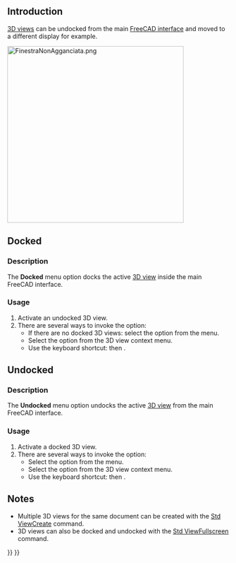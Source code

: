 <languages/>

{{Docnav
|[[Std_ViewBoxZoom|ViewBoxZoom]]
|[[Std_ViewFullscreen|ViewFullscreen]]
|[[Std_View_Menu|Std View Menu]]
|IconL=Std_ViewBoxZoom.svg
|IconR=Std_ViewFullscreen.svg
|IconC=Freecad.svg
}}

<div class="mw-translate-fuzzy">
{{GuiCommand
<!--Empty=1 to suppress icon-->
|Name=Std ViewDockUndockFullscreen
|Empty=1
|MenuLocation=View → Document window → Docked/Undocked
|Workbenches=All
|Shortcut={{KEY|V}} {{KEY|D}} / {{KEY|V}} {{KEY|U}}
|SeeAlso=[[Std_ViewFullscreen|Std ViewFullscreen]], [[Std_MainFullscreen|Std MainFullscreen]]
}}
</div>

==Introduction==

[[3D_view|3D views]] can be undocked from the main [[Interface|FreeCAD interface]] and moved to a different display for example.

[[Image:FinestraNonAgganciata.png|400px]]
{{Caption|An undocked 3D view}}

==Docked==

===Description===

The '''Docked''' menu option docks the active [[3D_view|3D view]] inside the main FreeCAD interface.

===Usage===

# Activate an undocked 3D view.
# There are several ways to invoke the option:
#* If there are no docked 3D views: select the {{MenuCommand|View → Document window → Docked}} option from the menu.
#* Select the {{MenuCommand|Document window → Docked}} option from the 3D view context menu.
#* Use the keyboard shortcut: {{KEY|V}} then {{KEY|D}}.

==Undocked==

===Description===

The '''Undocked''' menu option undocks the active [[3D_view|3D view]] from the main FreeCAD interface.

===Usage===

# Activate a docked 3D view.
# There are several ways to invoke the option:
#* Select the {{MenuCommand|View → Document window → Undocked}} option from the menu.
#* Select the {{MenuCommand|Document window → Undocked}} option from the 3D view context menu.
#* Use the keyboard shortcut: {{KEY|V}} then {{KEY|U}}.

==Notes==

* Multiple 3D views for the same document can be created with the [[Std_ViewCreate|Std ViewCreate]] command.
* 3D views can also be docked and undocked with the [[Std_ViewFullscreen|Std ViewFullscreen]] command.


{{Docnav
|[[Std_ViewBoxZoom|ViewBoxZoom]]
|[[Std_ViewFullscreen|ViewFullscreen]]
|[[Std_View_Menu|Std View Menu]]
|IconL=Std_ViewBoxZoom.svg
|IconR=Std_ViewFullscreen.svg
|IconC=Freecad.svg
}}

{{Std_Base_navi{{#translation:}}}}
{{Userdocnavi{{#translation:}}}}